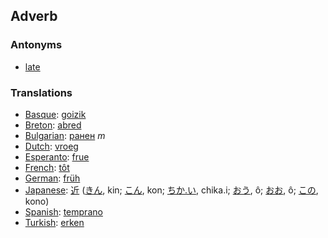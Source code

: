 ==Adverb==

===Antonyms===

*[[late]]

===Translations===
*[[Basque]]: [[goizik]]
*[[Breton]]: [[abred]]
*[[Bulgarian]]: [[ранен]] ''m''
*[[Dutch]]: [[vroeg]]
*[[Esperanto]]: [[frue]]
*[[French]]: [[tôt]]
*[[German]]: [[früh]]
*[[Japanese]]: [[近]] ([[きん]], kin; [[こん]], kon; [[ちか.い]], chika.i; [[おう]], ô; [[おお]], ô; [[この]], kono)
*[[Spanish]]: [[temprano]]
*[[Turkish]]: [[erken]]